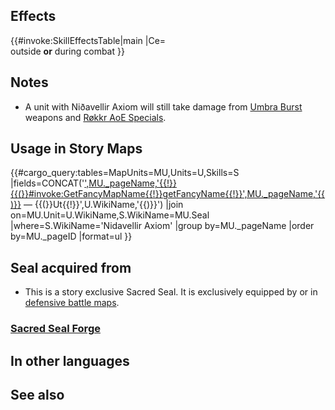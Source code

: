 {{Passive
|name=Niðavellir Axiom
|type=S
|exclusive=0
|canUseMove={{MoveList|All}}
|canUseWeapon={{WeaponList|All}}
|intID=2396
|sort=493
|value=0
|timingID=11
|abilityID=61
|properties=enemy_only
|1name=Niðavellir Axiom
|1tagid=SID_ニザヴェリルの理
|1effect=Reduces damage dealt to unit to 0.
|1required=-
|1cost=0
}}
==Effects==
{{#invoke:SkillEffectsTable|main
|Ce={{Eft|Prevent Damage}}<br>outside '''or''' during combat
}}
==Notes==
* A unit with Niðavellir Axiom will still take damage from [[Umbra Burst]] weapons and [[Røkkr AoE Specials]].
==Usage in Story Maps==
{{#cargo_query:tables=MapUnits=MU,Units=U,Skills=S
|fields=CONCAT('[[',MU._pageName,'{{!}}{{(}}#invoke:GetFancyMapName{{!}}getFancyName{{!}}',MU._pageName,'{{)}}]] — {{(}}Ut{{!}}',U.WikiName,'{{)}}')
|join on=MU.Unit=U.WikiName,S.WikiName=MU.Seal
|where=S.WikiName='Nidavellir Axiom'
|group by=MU._pageName
|order by=MU._pageID
|format=ul
}}

==Seal acquired from==
* This is a story exclusive Sacred Seal. It is exclusively equipped by {{Ut|Fáfnir: King of Desolation}} or {{Ut|Eitri: Youthful Sage}} in [[:Category:Defensive battle maps|defensive battle maps]].
===[[Sacred Seal Forge]]===
{{SealCosts
|seals=Niðavellir Axiom
|badgeColor=-
|costs1=-
}}

==In other languages==
{{OtherLanguages
|japanese=ニザヴェリルの理
|german=Niðavellirs Axiom
|spanishEU=Axioma Niðavellir
|spanishLA=Axioma Niðavellir
|french=Axiome Niðavellir
|italian=Legge Niðavellir
|chineseTW=尼德威阿爾之理
|portuguese=Axioma Niðavellir
}}
==See also==
{{See also skills|cond=Description LIKE "%Reduces damage dealt to unit to 0%"}}
{{Seals Navbox}}